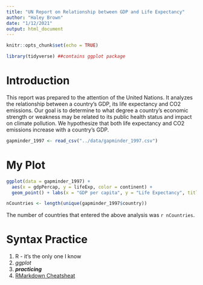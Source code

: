```yaml
---
title: "UN Report on Relationship between GDP and Life Expectancy"
author: "Haley Brown"
date: "1/12/2021"
output: html_document
---
```


```r
knitr::opts_chunk$set(echo = TRUE)
```

```r
library(tidyverse) ##contains ggplot package
```

# Introduction

This report was prepared to the attention of the United Nations. It analyzes the relationship between a country's GDP, its life expectancy and CO2 emissions. Our goal is to determine to what degree a country’s economic strength or weakness may be related to its public health status and impact on climate pollution. We hypothesize that both life expectancy and CO2 emissions increase with a country's GDP.

```r
gapminder_1997 <- read_csv("../data/gapminder_1997.csv")
```

# My Plot
```r
ggplot(data = gapminder_1997) +
  aes(x = gdpPercap, y = lifeExp, color = continent) +
  geom_point() + labs(x = "GDP per capita", y = "Life Expectancy", title = "GDP per capita vs. Life Expectancy")
```

```r
nCountries <- length(unique(gapminder_1997$country))
```

The number of countries that entered the above analysis was `r nCountries`.

# Syntax Practice
1. R - it's the only one I know
2. _ggplot_
3. ***practicing***
4. [RMarkdown Cheatsheat](https://rstudio.com/wp-content/uploads/2015/02/rmarkdown-cheatsheet.pdf)

